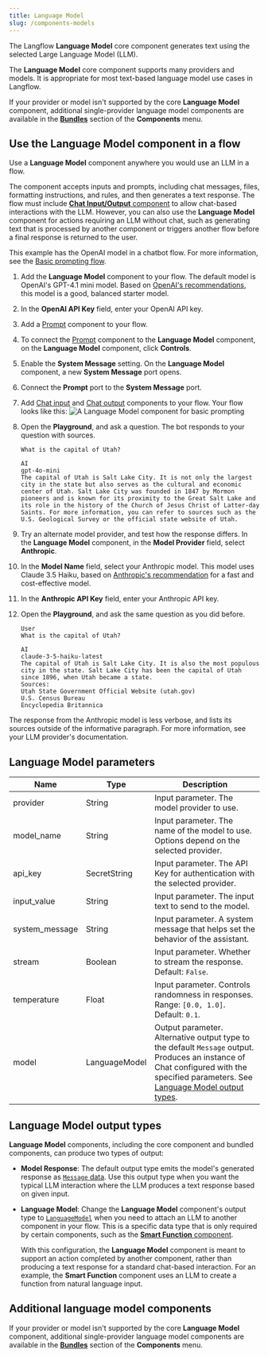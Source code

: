 ```yaml
---
title: Language Model
slug: /components-models
---
```



The Langflow **Language Model** core component generates text using the selected Large Language Model (LLM).

The **Language Model** core component supports many providers and models.
It is appropriate for most text-based language model use cases in Langflow.

If your provider or model isn't supported by the core **Language Model** component, additional single-provider language model components are available in the [**Bundles**](/components-bundle-components) section of the **Components** menu.

## Use the Language Model component in a flow

Use a **Language Model** component anywhere you would use an LLM in a flow.

The component accepts inputs and prompts, including chat messages, files, formatting instructions, and rules, and then generates a text response.
The flow must include [**Chat Input/Output** component](/components-io#chat-io) to allow chat-based interactions with the LLM.
However, you can also use the **Language Model** component for actions requiring an LLM without chat, such as generating text that is processed by another component or triggers another flow before a final response is returned to the user.

This example has the OpenAI model in a chatbot flow. For more information, see the [Basic prompting flow](/basic-prompting).

1. Add the **Language Model** component to your flow.
The default model is OpenAI's GPT-4.1 mini model. Based on [OpenAI's recommendations](https://platform.openai.com/docs/models/gpt-4.1-mini), this model is a good, balanced starter model.
2. In the **OpenAI API Key** field, enter your OpenAI API key.
3. Add a [Prompt](/components-prompts) component to your flow.
4. To connect the [Prompt](/components-prompts) component to the **Language Model** component, on the **Language Model** component, click **Controls**.
5. Enable the **System Message** setting.
On the **Language Model** component, a new **System Message** port opens.
6. Connect the **Prompt** port to the **System Message** port.
7. Add [Chat input](/components-io#chat-input) and [Chat output](/components-io#chat-output) components to your flow.
Your flow looks like this:
![A Language Model component for basic prompting](/img/component-language-model.png)

8. Open the **Playground**, and ask a question.
The bot responds to your question with sources.

    ```
    What is the capital of Utah?

    AI
    gpt-4o-mini
    The capital of Utah is Salt Lake City. It is not only the largest city in the state but also serves as the cultural and economic center of Utah. Salt Lake City was founded in 1847 by Mormon pioneers and is known for its proximity to the Great Salt Lake and its role in the history of the Church of Jesus Christ of Latter-day Saints. For more information, you can refer to sources such as the U.S. Geological Survey or the official state website of Utah.
    ```

9. Try an alternate model provider, and test how the response differs.
In the **Language Model** component, in the **Model Provider** field, select **Anthropic**.
10. In the **Model Name** field, select your Anthropic model.
This model uses Claude 3.5 Haiku, based on [Anthropic's recommendation](https://docs.anthropic.com/en/docs/about-claude/models/choosing-a-model) for a fast and cost-effective model.
11. In the **Anthropic API Key** field, enter your Anthropic API key.
12. Open the **Playground**, and ask the same question as you did before.

    ```
    User
    What is the capital of Utah?

    AI
    claude-3-5-haiku-latest
    The capital of Utah is Salt Lake City. It is also the most populous city in the state. Salt Lake City has been the capital of Utah since 1896, when Utah became a state.
    Sources:
    Utah State Government Official Website (utah.gov)
    U.S. Census Bureau
    Encyclopedia Britannica
    ```

The response from the Anthropic model is less verbose, and lists its sources outside of the informative paragraph.
For more information, see your LLM provider's documentation.

## Language Model parameters

| Name | Type | Description |
|------|------|-------------|
| provider | String | Input parameter. The model provider to use. |
| model_name | String | Input parameter. The name of the model to use. Options depend on the selected provider. |
| api_key | SecretString | Input parameter. The API Key for authentication with the selected provider. |
| input_value | String | Input parameter. The input text to send to the model. |
| system_message | String | Input parameter. A system message that helps set the behavior of the assistant. |
| stream | Boolean | Input parameter. Whether to stream the response. Default: `False`. |
| temperature | Float | Input parameter. Controls randomness in responses. Range: `[0.0, 1.0]`. Default: `0.1`. |
| model | LanguageModel | Output parameter. Alternative output type to the default `Message` output. Produces an instance of Chat configured with the specified parameters. See [Language Model output types](#language-model-output-types). |

## Language Model output types

**Language Model** components, including the core component and bundled components, can produce two types of output:

* **Model Response**: The default output type emits the model's generated response as [`Message` data](/data-types#message).
Use this output type when you want the typical LLM interaction where the LLM produces a text response based on given input.

* **Language Model**: Change the **Language Model** component's output type to [`LanguageModel`](/data-types#languagemodel) when you need to attach an LLM to another component in your flow.
This is a specific data type that is only required by certain components, such as the [**Smart Function** component](/components-processing#smart-function).

    With this configuration, the **Language Model** component is meant to support an action completed by another component, rather than producing a text response for a standard chat-based interaction.
    For an example, the **Smart Function** component uses an LLM to create a function from natural language input.

## Additional language model components

If your provider or model isn't supported by the core **Language Model** component, additional single-provider language model components are available in the [**Bundles**](/components-bundle-components) section of the **Components** menu.